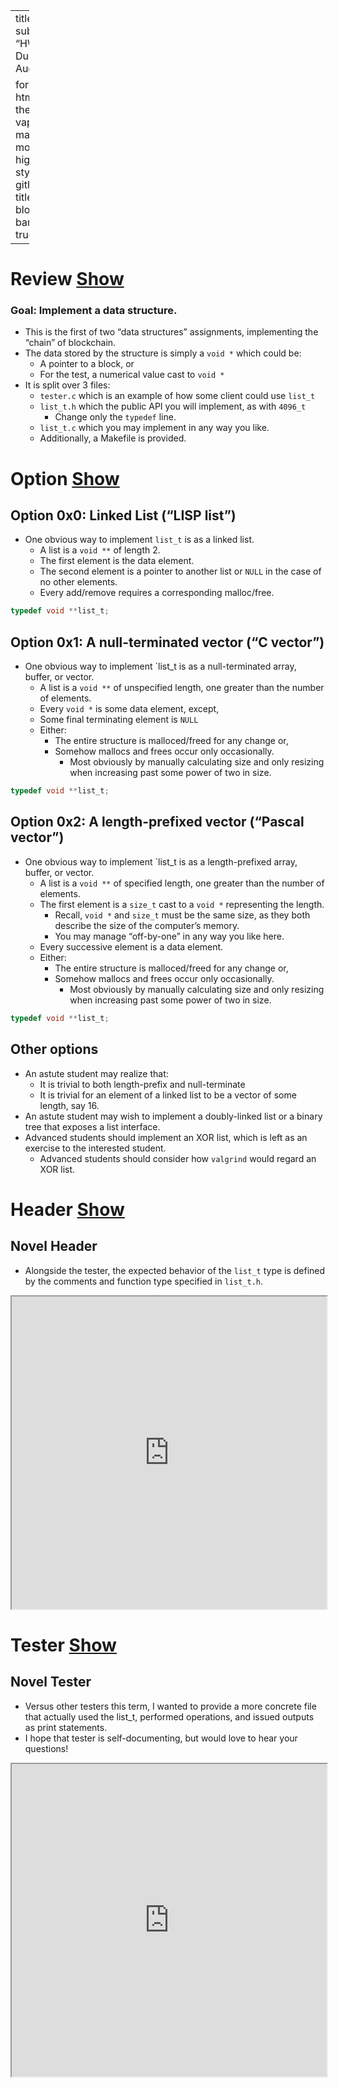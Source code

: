 <style>
  * {
    background-repeat: no-repeat;
    background-attachment: fixed;
  }
</style>

---
title: list_t
subtitle: "HW 0x4.0: Due Fri, 08 Aug"

format: 
  html:
    theme: vapor
    mainfont: monospace
    highlight-style: github
    title-block-banner: true
---

# Review&nbsp;<a class="btn btn-primary" data-bs-toggle="collapse" href="#review" role="button" aria-expanded="false" aria-controls="review">Show</a>

::: {#review .collapse .multi-collapse}

### Goal: Implement a data structure.


- This is the first of two "data structures" assignments, implementing the "chain" of blockchain.
- The data stored by the structure is simply a `void *` which could be:
  - A pointer to a block, or
  - For the test, a numerical value cast to `void *`
- It is split over 3 files:
  - `tester.c` which is an example of how some client could use `list_t`
  - `list_t.h` which the public API you will implement, as with `4096_t`
    - Change only the `typedef` line.
  - `list_t.c` which you may implement in any way you like.
  - Additionally, a Makefile is provided.

:::

# Option&nbsp;<a class="btn btn-primary" data-bs-toggle="collapse" href="#option" role="button" aria-expanded="false" aria-controls = "option">Show</a>

::: {#option .collapse .multi-collapse}

## Option 0x0: Linked List ("LISP list")

- One obvious way to implement `list_t` is as a linked list.
  - A list is a `void **` of length 2.
  - The first element is the data element.
  - The second element is a pointer to another list or `NULL` in the case of no other elements.
  - Every add/remove requires a corresponding malloc/free.

```.c
typedef void **list_t;
```

## Option 0x1: A null-terminated vector ("C vector")

- One obvious way to implement `list_t is as a null-terminated array, buffer, or vector.
  - A list is a `void **` of unspecified length, one greater than the number of elements.
  - Every `void *` is some data element, except,
  - Some final terminating element is `NULL`
  - Either:
    - The entire structure is malloced/freed for any change or,
    - Somehow mallocs and frees occur only occasionally.
      - Most obviously by manually calculating size and only resizing when increasing past some power of two in size.

```.c
typedef void **list_t;
```

## Option 0x2: A length-prefixed vector ("Pascal vector")

- One obvious way to implement `list_t is as a length-prefixed array, buffer, or vector.
  - A list is a `void **` of specified length, one greater than the number of elements.
  - The first element is a `size_t` cast to a `void *` representing the length.
    - Recall, `void *` and `size_t` must be the same size, as they both describe the size of the computer's memory.
    - You may manage "off-by-one" in any way you like here.
  - Every successive element is a data element.
  - Either:
    - The entire structure is malloced/freed for any change or,
    - Somehow mallocs and frees occur only occasionally.
      - Most obviously by manually calculating size and only resizing when increasing past some power of two in size.

```.c
typedef void **list_t;
```

## Other options

- An astute student may realize that:
  - It is trivial to both length-prefix and null-terminate
  - It is trivial for an element of a linked list to be a vector of some length, say 16.
- An astute student may wish to implement a doubly-linked list or a binary tree that exposes a list interface.
- Advanced students should implement an XOR list, which is left as an exercise to the interested student.
  - Advanced students should consider how `valgrind` would regard an XOR list.

:::

# Header&nbsp;<a class="btn btn-primary" data-bs-toggle="collapse" href="#header" role="button" aria-expanded="false" aria-controls = "header">Show</a>

::: {#header .collapse .multi-collapse}

## Novel Header

- Alongside the tester, the expected behavior of the `list_t` type is defined by the comments and function type specified in `list_t.h`.

<iframe width="100%" height="500em" src="https://cd-public.github.io/calvinism/?uri=https://raw.githubusercontent.com/cd-c89/crypto/refs/heads/main/list_t/list_t.h"></iframe>


:::

# Tester&nbsp;<a class="btn btn-primary" data-bs-toggle="collapse" href="#tester" role="button" aria-expanded="false" aria-controls = "tester">Show</a>

::: {#tester .collapse .multi-collapse}

## Novel Tester

- Versus other testers this term, I wanted to provide a more concrete file that actually used the list_t, performed operations, and issued outputs as print statements.
- I hope that tester is self-documenting, but would love to hear your questions!

<iframe width="100%" height="500em" src="https://cd-public.github.io/calvinism/?uri=https://raw.githubusercontent.com/cd-c89/crypto/refs/heads/main/list_t/tester.c"></iframe>


:::